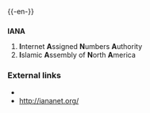 {{-en-}}

==={{Abbreviation}}===
'''IANA'''
#'''I'''nternet '''A'''ssigned '''N'''umbers '''A'''uthority
#'''I'''slamic '''A'''ssembly of '''N'''orth '''A'''merica

===External links===
*{{pedialite}}
*[http://iananet.org/ http://iananet.org/]
